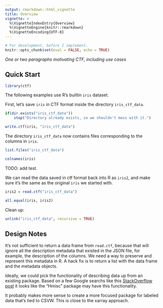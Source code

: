 ```yaml
---
output: rmarkdown::html_vignette
title: Overview
vignette: >
  %\VignetteIndexEntry{Overview}
  %\VignetteEngine{knitr::rmarkdown}
  %\VignetteEncoding{UTF-8}
---
```


```r
# For development, before I implement.
knitr::opts_chunk$set(eval = FALSE, echo = TRUE)
```

_One or two paragraphs motivating CTF, including use cases_


## Quick Start

```R
library(ctf)
```

The following examples use R's builtin `iris` dataset.

First, let's save `iris` in CTF format inside the directory `iris_ctf_data`.

```R
if(dir.exists("iris_ctf_data")) 
    stop("Directory already exists, so we shouldn't mess with it.")
```

```R
write.ctf(iris, "iris_ctf_data")
```

The directory `iris_ctf_data` now contains files corresponding to the columns in `iris`.

```R
list.files("iris_ctf_data")

colnames(iris)
```

TODO: add test.

We can read the data saved in ctf format back into R as `iris2`, and make sure it's the same as the original `iris` we started with.

```R
iris2 = read.ctf("iris_ctf_data")

all.equal(iris, iris2)
```

Clean up:

```R
unlink("iris_ctf_data", recursive = TRUE)
```


## Design Notes

It's not sufficient to return a data frame from `read.ctf`, because that will ignore all the description metadata that existed in the JSON file, for example, the description of the columns.
We need a way to preserve and represent this metadata in R.
A hack fix is to return a list with the data frame and the metadata objects.

Ideally, we could pick the functionality of describing data up from an existing package.
Based on a few Google searchs like this [StackOverflow post](https://stackoverflow.com/questions/11348320/is-there-a-standard-way-to-document-data-frames?noredirect=1&lq=1) it looks like the "Hmisc" package may have this functionality.

It probably makes more sense to create a more focused package for labeled data that's tied to CSVW.
This is close to the xarray approach.
